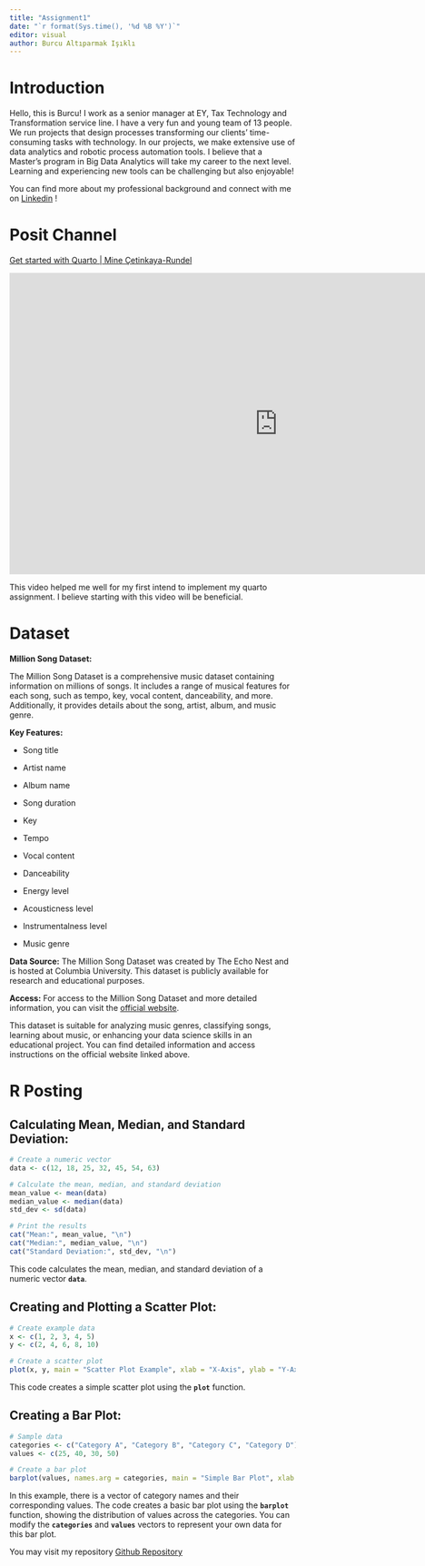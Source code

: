 ```yaml
---
title: "Assignment1"
date: "`r format(Sys.time(), '%d %B %Y')`"
editor: visual
author: Burcu Altıparmak Işıklı
---
```


# Introduction

Hello, this is Burcu! I work as a senior manager at EY, Tax Technology and Transformation service line. I have a very fun and young team of 13 people. We run projects that design processes transforming our clients' time-consuming tasks with technology. In our projects, we make extensive use of data analytics and robotic process automation tools. I believe that a Master's program in Big Data Analytics will take my career to the next level. Learning and experiencing new tools can be challenging but also enjoyable!

You can find more about my professional background and connect with me on [Linkedin](https://www.linkedin.com/in/burcu6/ "Linkedin") !

# Posit Channel

[Get started with Quarto \| Mine Çetinkaya-Rundel](https://www.youtube.com/watch?v=_f3latmOhew "Get started with Quarto | Mine Çetinkaya-Rundel")

<iframe width="944" height="531" src="https://www.youtube.com/embed/_f3latmOhew" title="Get started with Quarto | Mine Çetinkaya-Rundel" frameborder="0" allow="accelerometer; autoplay; clipboard-write; encrypted-media; gyroscope; picture-in-picture; web-share" allowfullscreen>

</iframe>

This video helped me well for my first intend to implement my quarto assignment. I believe starting with this video will be beneficial.

# Dataset

**Million Song Dataset:**

The Million Song Dataset is a comprehensive music dataset containing information on millions of songs. It includes a range of musical features for each song, such as tempo, key, vocal content, danceability, and more. Additionally, it provides details about the song, artist, album, and music genre.

**Key Features:**

-   Song title

-   Artist name

-   Album name

-   Song duration

-   Key

-   Tempo

-   Vocal content

-   Danceability

-   Energy level

-   Acousticness level

-   Instrumentalness level

-   Music genre

**Data Source:** The Million Song Dataset was created by The Echo Nest and is hosted at Columbia University. This dataset is publicly available for research and educational purposes.

**Access:** For access to the Million Song Dataset and more detailed information, you can visit the [official website](http://millionsongdataset.com/).

This dataset is suitable for analyzing music genres, classifying songs, learning about music, or enhancing your data science skills in an educational project. You can find detailed information and access instructions on the official website linked above.

# R Posting

## **Calculating Mean, Median, and Standard Deviation:**

```r
# Create a numeric vector
data <- c(12, 18, 25, 32, 45, 54, 63)

# Calculate the mean, median, and standard deviation
mean_value <- mean(data)
median_value <- median(data)
std_dev <- sd(data)

# Print the results
cat("Mean:", mean_value, "\n")
cat("Median:", median_value, "\n")
cat("Standard Deviation:", std_dev, "\n")

```

This code calculates the mean, median, and standard deviation of a numeric vector **`data`**.

## **Creating and Plotting a Scatter Plot:**

```r
# Create example data
x <- c(1, 2, 3, 4, 5)
y <- c(2, 4, 6, 8, 10)

# Create a scatter plot
plot(x, y, main = "Scatter Plot Example", xlab = "X-Axis", ylab = "Y-Axis", pch = 19, col = "blue")

```

This code creates a simple scatter plot using the **`plot`** function.

## **Creating a Bar Plot:**

```r
# Sample data
categories <- c("Category A", "Category B", "Category C", "Category D")
values <- c(25, 40, 30, 50)

# Create a bar plot
barplot(values, names.arg = categories, main = "Simple Bar Plot", xlab = "Categories", ylab = "Values", col = "skyblue")

```

In this example, there is a vector of category names and their corresponding values. The code creates a basic bar plot using the **`barplot`** function, showing the distribution of values across the categories. You can modify the **`categories`** and **`values`** vectors to represent your own data for this bar plot.

You may visit my repository [Github Repository](https://github.com/pjournal/mef07-BurcuAltiparmak "Github Repository")
